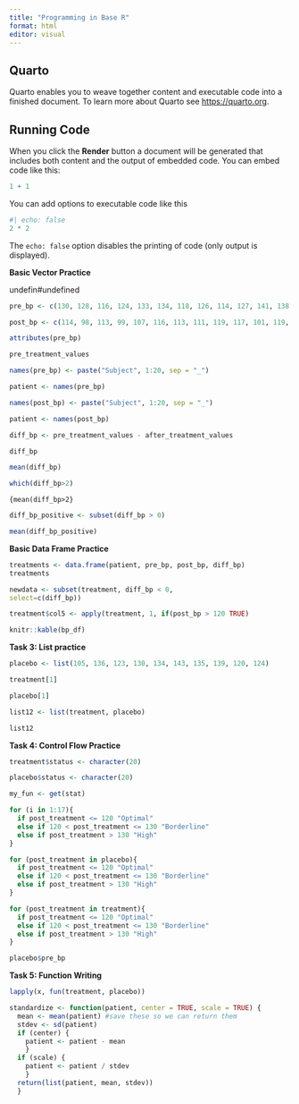 ```yaml
---
title: "Programming in Base R"
format: html
editor: visual
---
```


## Quarto

Quarto enables you to weave together content and executable code into a finished document. To learn more about Quarto see <https://quarto.org>.

## Running Code

When you click the **Render** button a document will be generated that includes both content and the output of embedded code. You can embed code like this:

```r
1 + 1
```

You can add options to executable code like this

```r
#| echo: false
2 * 2
```

The `echo: false` option disables the printing of code (only output is displayed).

**Basic Vector Practice**

undefin#undefined

```r
pre_bp <- c(130, 128, 116, 124, 133, 134, 118, 126, 114, 127, 141, 138, 128, 140, 137, 131, 120, 128, 139, 135)
```

```r
post_bp <- c(114, 98, 113, 99, 107, 116, 113, 111, 119, 117, 101, 119, 130, 122, 106, 106, 124, 102, 117, 113)
```

```r
attributes(pre_bp)
```

```r
pre_treatment_values
```

```r
names(pre_bp) <- paste("Subject", 1:20, sep = "_")
```

```r
patient <- names(pre_bp)
```

```r
names(post_bp) <- paste("Subject", 1:20, sep = "_")
```

```r
patient <- names(post_bp)
```

```r
diff_bp <- pre_treatment_values - after_treatment_values
```

```r
diff_bp
```

```r
mean(diff_bp)
```

```r
which(diff_bp>2)
```

`{mean(diff_bp>2}`

```r
diff_bp_positive <- subset(diff_bp > 0)
```

```r
mean(diff_bp_positive)
```

**Basic Data Frame Practice**

```r
treatments <- data.frame(patient, pre_bp, post_bp, diff_bp)
treatments
```

```r
newdata <- subset(treatment, diff_bp < 0,
select=c(diff_bp))
```

```r
treatment$col5 <- apply(treatment, 1, if(post_bp > 120 TRUE)
```

```r
knitr::kable(bp_df)
```

**Task 3: List practice**

```r
placebo <- list(105, 136, 123, 130, 134, 143, 135, 139, 120, 124)
```

```r
treatment[1]
```

```r
placebo[1]
```

```r
list12 <- list(treatment, placebo)
```

```r
list12
```

**Task 4: Control Flow Practice**

```r
treatment$status <- character(20)
```

```r
placebo$status <- character(20)
```

```r
my_fun <- get(stat)
```

```r
for (i in 1:17){
  if post_treatment <= 120 "Optimal"
  else if 120 < post_treatment <= 130 "Borderline"
  else if post_treatment > 130 "High"
}
```

```r
for (post_treatment in placebo){
  if post_treatment <= 120 "Optimal"
  else if 120 < post_treatment <= 130 "Borderline"
  else if post_treatment > 130 "High"
}
```

```r
for (post_treatment in treatment){
  if post_treatment <= 120 "Optimal"
  else if 120 < post_treatment <= 130 "Borderline"
  else if post_treatment > 130 "High"
}
```

```r
placebo$pre_bp
```

**Task 5: Function Writing**

```r
lapply(x, fun(treatment, placebo))
```

```r
standardize <- function(patient, center = TRUE, scale = TRUE) {
  mean <- mean(patient) #save these so we can return them
  stdev <- sd(patient)
  if (center) {
    patient <- patient - mean
    }
  if (scale) {
    patient <- patient / stdev
    }
  return(list(patient, mean, stdev))
  }
```

